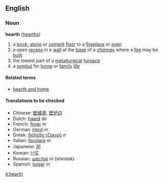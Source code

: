 ==English==
===Noun===
{{wikipedia}}
'''hearth''' ([[hearths]])
# a [[brick]], [[stone]] or [[cement]] [[floor]] to a [[fireplace]] or [[oven]]
# a open [[recess]] in a [[wall]] at the [[base]] of a [[chimney]] where a [[fire]] may be [[built]]
# the lowest part of a [[metallurgical]] [[furnace]]
# a [[symbol]] for [[home]] or [[family]] [[life]]

====Related terms====
*[[hearth and home]]

{{checktrans}}
====Translations to be checked====
*Chinese: [[壁爐邊]], [[壁炉边]]
*Dutch: [[haard]] ''de''
*French: [[foyer]] ''m''
*German: [[Herd]] ''m''
*Greek: [[δάπεδο τζακιού]] ''n''
*Italian: [[focolare]] ''m''
*Japanese: [[炉]]
*Korean: [[난로]]
*Russian: [[шесток]] ''m'' (shestok)
*Spanish: [[hogar]] ''m''

[[it:hearth]]
